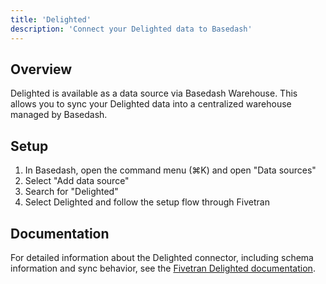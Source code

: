 ```yaml
---
title: 'Delighted'
description: 'Connect your Delighted data to Basedash'
---
```


## Overview

Delighted is available as a data source via Basedash Warehouse. This allows you to sync your Delighted data into a centralized warehouse managed by Basedash.

## Setup

1. In Basedash, open the command menu (⌘K) and open "Data sources"
2. Select "Add data source"
3. Search for "Delighted"
4. Select Delighted and follow the setup flow through Fivetran

## Documentation

For detailed information about the Delighted connector, including schema information and sync behavior, see the [Fivetran Delighted documentation](https://fivetran.com/docs/connectors/applications/delighted).
